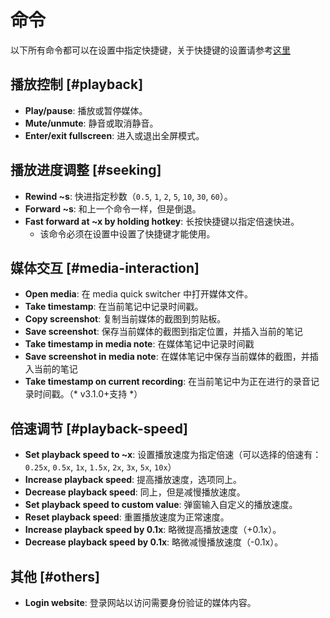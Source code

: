 # 命令

以下所有命令都可以在设置中指定快捷键，关于快捷键的设置请参考[这里](https://help.obsidian.md/User+interface/Hotkeys)

## 播放控制 [#playback]

- **Play/pause**: 播放或暂停媒体。
- **Mute/unmute**: 静音或取消静音。
- **Enter/exit fullscreen**: 进入或退出全屏模式。

## 播放进度调整 [#seeking]

- **Rewind ~s**: 快进指定秒数（`0.5`, `1`, `2`, `5`, `10`, `30`, `60`）。
- **Forward ~s**: 和上一个命令一样，但是倒退。
- **Fast forward at ~x by holding hotkey**: 长按快捷键以指定倍速快进。
    - 该命令必须在设置中设置了快捷键才能使用。

## 媒体交互 [#media-interaction]

- **Open media**: 在 media quick switcher 中打开媒体文件。
- **Take timestamp**: 在当前笔记中记录时间戳。
- **Copy screenshot**: 复制当前媒体的截图到剪贴板。
- **Save screenshot**: 保存当前媒体的截图到指定位置，并插入当前的笔记
- **Take timestamp in media note**: 在媒体笔记中记录时间戳
- **Save screenshot in media note**: 在媒体笔记中保存当前媒体的截图，并插入当前的笔记
- **Take timestamp on current recording**: 在当前笔记中为正在进行的录音记录时间戳。（* v3.1.0+支持 *）

## 倍速调节 [#playback-speed]

- **Set playback speed to ~x**: 设置播放速度为指定倍速（可以选择的倍速有：`0.25x`, `0.5x`, `1x`, `1.5x`, `2x`, `3x`, `5x`, `10x`）
- **Increase playback speed**: 提高播放速度，选项同上。
- **Decrease playback speed**: 同上，但是减慢播放速度。
- **Set playback speed to custom value**: 弹窗输入自定义的播放速度。
- **Reset playback speed**: 重置播放速度为正常速度。
- **Increase playback speed by 0.1x**: 略微提高播放速度（+0.1x）。
- **Decrease playback speed by 0.1x**: 略微减慢播放速度（-0.1x）。

## 其他 [#others]

- **Login website**: 登录网站以访问需要身份验证的媒体内容。
